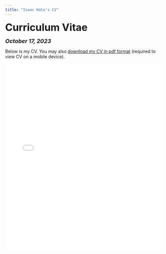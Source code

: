 ```yaml
---
title: "Isaac Hale's CV"
---
```


<head>

<!-- Global site tag (gtag.js) - Google Analytics -->
<script async src="https://www.googletagmanager.com/gtag/js?id=UA-140699540-1"></script>
<script>
  window.dataLayer = window.dataLayer || [];
  function gtag(){dataLayer.push(arguments);}
  gtag('js', new Date());

  gtag('config', 'UA-140699540-1');
</script>
</head>


<font size="+3"><b>Curriculum Vitae</b></font>

<font size="+1"><b><i>October 17, 2023</b></i></font>

<html>
Below is my CV. You may also <a href="files/Isaac Hale CV 10-17-23.pdf">download my CV in pdf format</a> (required to view CV on a mobile device).

<embed src="files/Isaac Hale CV 10-17-23.pdf" type="application/pdf" width="100%" height="600px" />
</body>
</html>